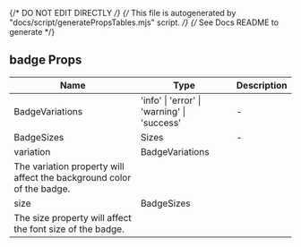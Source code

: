 
{/* DO NOT EDIT DIRECTLY */}
{/* This file is autogenerated by "docs/script/generatePropsTables.mjs" script. */}
{/* See Docs README to generate */}


## badge Props

| Name | Type | Description |
| ---- | ---- | ----------- |
| BadgeVariations | 'info' &#124; 'error' &#124; 'warning' &#124; 'success' | - |
| BadgeSizes | Sizes | - |
| variation | BadgeVariations | 
The variation property will affect the background color of the badge. |
| size | BadgeSizes | 
The size property will affect the font size of the badge. |
